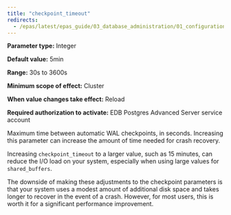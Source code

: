 ```yaml
---
title: "checkpoint_timeout"
redirects:
  - /epas/latest/epas_guide/03_database_administration/01_configuration_parameters/03_configuration_parameters_by_functionality/01_top_performance_related_parameters/07_checkpoint_timeout/ #generated for docs/epas/reorg-role-use-case-mode
---
```


<div id="checkpoint_timeout" class="registered_link"></div>

**Parameter type:** Integer

**Default value:** 5min

**Range:** 30s to 3600s

**Minimum scope of effect:** Cluster

**When value changes take effect:** Reload

**Required authorization to activate:** EDB Postgres Advanced Server service account

Maximum time between automatic WAL checkpoints, in seconds. Increasing this parameter can increase the amount of time needed for crash recovery.

Increasing `checkpoint_timeout` to a larger value, such as 15 minutes, can reduce the I/O load on your system, especially when using large values for `shared_buffers`.

The downside of making these adjustments to the checkpoint parameters is that your system uses a modest amount of additional disk space and takes longer to recover in the event of a crash. However, for most users, this is worth it for a significant performance improvement.
